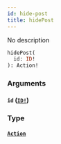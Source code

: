 ```yaml
---
id: hide-post
title: hidePost
---
```


No description

```graphql
hidePost(
  id: ID!
): Action!

```

### Arguments

#### `id` ([`ID!`](/docs/graphql/scalars/id))

### Type

#### [`Action`](/docs/graphql/objects/action)
